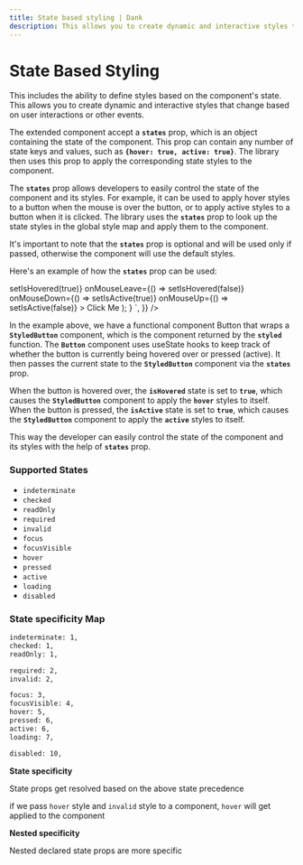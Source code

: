 ```yaml
---
title: State based styling | Dank
description: This allows you to create dynamic and interactive styles that change based on user interactions or other events.
---
```



<Meta title="api/State Bases Styles" />


# State Based Styling

This includes the ability to define styles based on the component's state. This allows you to create dynamic and interactive styles that change based on user interactions or other events.

The extended component accept a **`states`** prop, which is an object containing the state of the component. This prop can contain any number of state keys and values, such as **`{hover: true, active: true}`**. The library then uses this prop to apply the corresponding state styles to the component.

The **`states`** prop allows developers to easily control the state of the component and its styles. For example, it can be used to apply hover styles to a button when the mouse is over the button, or to apply active styles to a button when it is clicked. The library uses the **`states`** prop to look up the state styles in the global style map and apply them to the component.

It's important to note that the **`states`** prop is optional and will be used only if passed, otherwise the component will use the default styles.

Here's an example of how the **`states`** prop can be used:

<AppProvider>
  <CodePreview
    showArgsController={false}
    metaData={{
      scope: {
        styled,
        Text,
        Pressable,
        Provider: StyledProvider,
        config,
        useState,
      },
      code: `
          function Button() {
            const StyledButton = styled(Pressable, {
              'p': '$2',
              'borderRadius': '$md',
              'bg': '$blue500',
              ':hover': {
                bg: '$blue600',
              },
              ':active': {
                bg: '$blue700',
              },
            });
            const StyledButtonText = styled(
              Text,
              {
                color: '$textDark50',
              },
            );
            const [isHovered, setIsHovered] = useState(false);
            const [isActive, setIsActive] = useState(false);
            return (
              <Provider config={config}>
                <StyledButton
                  states={{ hover: isHovered, active: isActive }}
                  onMouseEnter={() => setIsHovered(true)}
                  onMouseLeave={() => setIsHovered(false)}
                  onMouseDown={() => setIsActive(true)}
                  onMouseUp={() => setIsActive(false)}
                >
                  <StyledButtonText>Click Me</StyledButtonText>
                </StyledButton>
              </Provider>
            );
          }
      `,
    }}
  />
</AppProvider>

In the example above, we have a functional component Button that wraps a **`StyledButton`** component, which is the component returned by the **`styled`** function. The **`Button`** component uses useState hooks to keep track of whether the button is currently being hovered over or pressed (active). It then passes the current state to the **`StyledButton`** component via the **`states`** prop.

When the button is hovered over, the **`isHovered`** state is set to **`true`**, which causes the **`StyledButton`** component to apply the **`hover`** styles to itself. When the button is pressed, the **`isActive`** state is set to **`true`**, which causes the **`StyledButton`** component to apply the **`active`** styles to itself.

This way the developer can easily control the state of the component and its styles with the help of **`states`** prop.

### Supported States

- `indeterminate`
- `checked`
- `readOnly`
- `required`
- `invalid`
- `focus`
- `focusVisible`
- `hover`
- `pressed`
- `active`
- `loading`
- `disabled`

### State specificity Map

```bash
indeterminate: 1,
checked: 1,
readOnly: 1,

required: 2,
invalid: 2,

focus: 3,
focusVisible: 4,
hover: 5,
pressed: 6,
active: 6,
loading: 7,

disabled: 10,
```

**State specificity**

State props get resolved based on the above state precedence

if we pass `hover` style and `invalid` style to a component, `hover` will get applied to the component

**Nested specificity**

Nested declared state props are more specific
